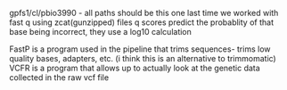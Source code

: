 gpfs1/cl/pbio3990 - all paths should be this one 
last time we worked with fast q using zcat(gunzipped) files
  q scores predict the probablity of that base being incorrect, they use a log10 calculation 
  
FastP is a program used in the pipeline that trims sequences- trims low quality bases, adapters, etc. (i think this is an alternative to trimmomatic)
VCFR is a program that allows up to actually look at the genetic data collected in the raw vcf file 